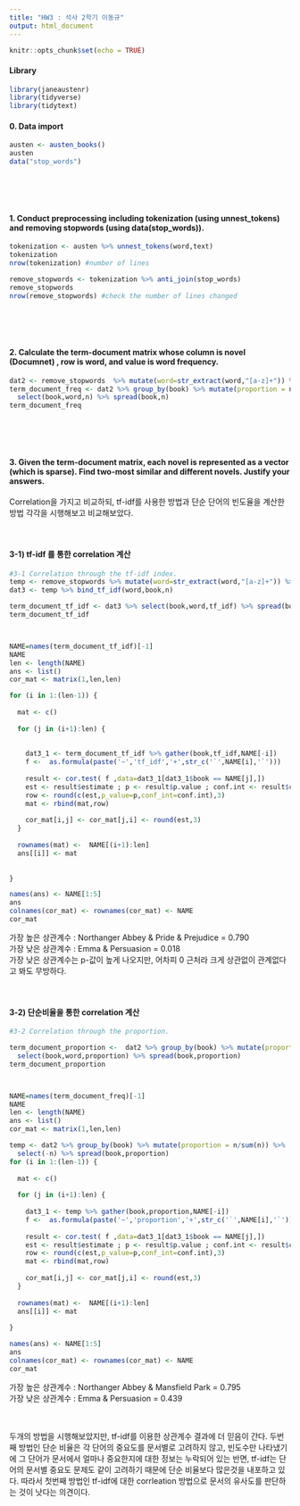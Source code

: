 ---
title: "HW3 : 석사 2학기 이동규"
output: html_document
---

```{r setup, include=FALSE}
knitr::opts_chunk$set(echo = TRUE)
```

####  **Library**

```{r message=FALSE}
library(janeaustenr)
library(tidyverse)
library(tidytext)
```

#### 0. Data import

```{r}
austen <- austen_books()
austen
data("stop_words")

```

<br><br><br>


#### 1. Conduct preprocessing including tokenization (using unnest_tokens) and removing stopwords (using data(stop_words)).

```{r}
tokenization <- austen %>% unnest_tokens(word,text)
tokenization
nrow(tokenization) #number of lines

remove_stopwords <- tokenization %>% anti_join(stop_words)
remove_stopwords
nrow(remove_stopwords) #check the number of lines changed
```

<br><br><br>


#### 2. Calculate the term-document matrix whose column is novel (Documnet) , row is word, and value is word frequency.

```{r}
dat2 <- remove_stopwords  %>% mutate(word=str_extract(word,"[a-z]+")) %>%  count(book,word)  
term_document_freq <- dat2 %>% group_by(book) %>% mutate(proportion = n/sum(n)) %>%
  select(book,word,n) %>% spread(book,n) 
term_document_freq
```

<br><br><br>


#### 3. Given the term-document matrix, each novel is represented as a vector (which is sparse). Find two-most similar and different novels. Justify your answers.

Correlation을 가지고 비교하되, tf-idf를 사용한 방법과 단순 단어의 빈도율을 계산한 방법 각각을 시행해보고 비교해보았다.<br><br><br>

#### 3-1) tf-idf 를 통한 correlation 계산

```{r}
#3-1 Correlation through the tf-idf index.
temp <- remove_stopwords %>% mutate(word=str_extract(word,"[a-z]+")) %>% count(book,word,sort=T)
dat3 <- temp %>% bind_tf_idf(word,book,n)

term_document_tf_idf <- dat3 %>% select(book,word,tf_idf) %>% spread(book,tf_idf) 
term_document_tf_idf



NAME=names(term_document_tf_idf)[-1]
NAME
len <- length(NAME)
ans <- list()
cor_mat <- matrix(1,len,len)

for (i in 1:(len-1)) {
  
  mat <- c()
  
  for (j in (i+1):len) {
    
    
    dat3_1 <- term_document_tf_idf %>% gather(book,tf_idf,NAME[-i]) 
    f <-  as.formula(paste('~','tf_idf','+',str_c('`',NAME[i],'`')))
    
    result <- cor.test( f ,data=dat3_1[dat3_1$book == NAME[j],])
    est <- result$estimate ; p <- result$p.value ; conf.int <- result$conf.int;
    row <- round(c(est,p_value=p,conf_int=conf.int),3)
    mat <- rbind(mat,row)
    
    cor_mat[i,j] <- cor_mat[j,i] <- round(est,3)
  }
  
  rownames(mat) <-  NAME[(i+1):len]
  ans[[i]] <- mat
  
  
}

names(ans) <- NAME[1:5]
ans
colnames(cor_mat) <- rownames(cor_mat) <- NAME
cor_mat
```

가장 높은 상관계수 : Northanger Abbey & Pride & Prejudice = 0.790 <br>
가장 낮은 상관계수 : Emma & Persuasion = 0.018 <br>
가장 낮은 상관계수는 p-값이 높게 나오지만, 어차피 0 근처라 크게 상관없이 관계없다고 봐도 무방하다.<br><br><br>


#### 3-2) 단순비율을 통한 correlation 계산

```{r}
#3-2 Correlation through the proportion.

term_document_proportion <-  dat2 %>% group_by(book) %>% mutate(proportion = n/sum(n)) %>% 
  select(book,word,proportion) %>% spread(book,proportion)
term_document_proportion



NAME=names(term_document_freq)[-1]
NAME
len <- length(NAME)
ans <- list()
cor_mat <- matrix(1,len,len)

temp <- dat2 %>% group_by(book) %>% mutate(proportion = n/sum(n)) %>% 
  select(-n) %>% spread(book,proportion)
for (i in 1:(len-1)) {
  
  mat <- c()
  
  for (j in (i+1):len) {
    
    dat3_1 <- temp %>% gather(book,proportion,NAME[-i]) 
    f <-  as.formula(paste('~','proportion','+',str_c('`',NAME[i],'`')))
    
    result <- cor.test( f ,data=dat3_1[dat3_1$book == NAME[j],])
    est <- result$estimate ; p <- result$p.value ; conf.int <- result$conf.int;
    row <- round(c(est,p_value=p,conf_int=conf.int),3)
    mat <- rbind(mat,row)
    
    cor_mat[i,j] <- cor_mat[j,i] <- round(est,3)
  }
  
  rownames(mat) <-  NAME[(i+1):len]
  ans[[i]] <- mat
  
}

names(ans) <- NAME[1:5]
ans
colnames(cor_mat) <- rownames(cor_mat) <- NAME
cor_mat
```

가장 높은 상관계수 : Northanger Abbey & Mansfield Park = 0.795 <br>
가장 낮은 상관계수 : Emma & Persuasion = 0.439 <br><br><br>

두개의 방법을 시행해보았지만, tf-idf를 이용한 상관계수 결과에 더 믿음이 간다. 두번째 방법인 단순 비율은 
각 단어의 중요도를 문서별로 고려하지 않고, 빈도수만 나타냈기에 그 단어가 문서에서 얼마나 중요한지에 대한 정보는 누락되어 있는 반면, tf-idf는 단어의 문서별 중요도 문제도 같이 고려하기 때문에 단순 비율보다 많은것을 내포하고 있다. 따라서 첫번째 방법인 tf-idf에 대한 corrleation 방법으로 문서의 유사도를 판단하는 것이 낫다는 의견이다.



